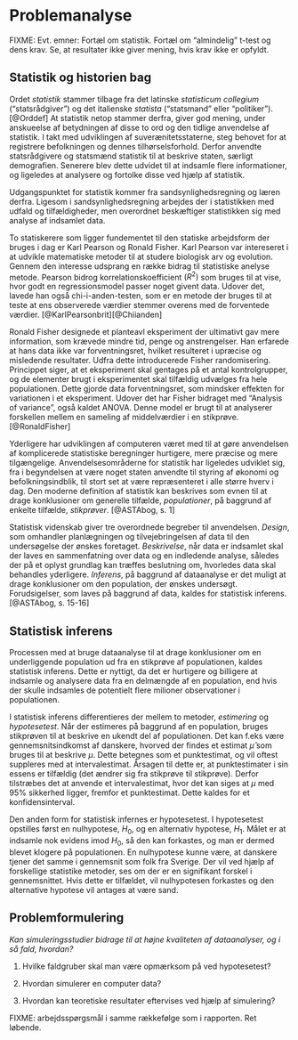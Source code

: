 # Problemanalyse

FIXME: Evt. emner: Fortæl om statistik. Fortæl om “almindelig” t-test og dens krav. Se, at resultater ikke giver mening, hvis krav ikke er opfyldt. 



## Statistik og historien bag

Ordet _statistik_ stammer tilbage fra det latinske _statisticum collegium_ ("statsrådgiver") og det italienske _statista_ ("statsmand" eller "politiker"). [@Orddef] At statistik netop stammer derfra, giver god mening, under anskueelse af betydningen af disse to ord og den tidlige anvendelse af statistik. I takt med udviklingen af suverænitetsstaterne, steg behovet for at registrere befolkningen og dennes tilhørselsforhold. Derfor anvendte statsrådgivere og statsmænd statistik til at beskrive staten, særligt demografien. Senerere blev dette udvidet til at indsamle flere informationer, og ligeledes at analysere og fortolke disse ved hjælp af statistik.

<!-- Selve ordet statistik fandt sin vej til Danmark i 1749, via den tyske statistiker Gottfried Achenwall, som var den første, der anvendte ordet _statistik_ til at beskrive sine studier indenfor netop dette emne. [@Orddef] -->

Udgangspunktet for statistik kommer fra sandsynlighedsregning og læren derfra. Ligesom i sandsynlighedsregning arbejdes der i statistikken med udfald og tilfældigheder, men overordnet beskæftiger statistikken sig med analyse af indsamlet data.

<!-- Statistik blev i begyndelsen anvendt som en videnskablig metode til behandling af numerisk data. Særligt blev det anvendt som en metode til grafisk fremstilling af data, men med tiden udvikledes anvendelsesmulighederne sig, og således blev det muligt at beregne statistiske mål, eksempelvis middelværdi. Udviklingen og anvendelsen af statistik er op gennem årene blevet bredere og benyttes i langt højere grad. -->

To statiskerere som ligger fundementet til den statiske arbejdsform der bruges i dag er Karl Pearson og Ronald Fisher. 
Karl Pearson var intereseret i at udvikle matematiske metoder til at studere biologisk arv og evolution. Gennem den interesse udsprang en række bidrag til statistiske anelyse metode. Pearson bidrog korrelationskoefficient $(R^2)$ som bruges til at vise, hvor godt en regressionsmodel passer noget givent data. Udover det, lavede han også chi-i-anden-testen, som er en metode der bruges til at teste at ens observerede værdier stemmer overens med de forventede værdier. 
[@KarlPearsonbrit][@Chiianden]

Ronald Fisher designede et planteavl eksperiment der ultimativt gav mere information, som krævede mindre tid, penge og anstrengelser. Han erfarede at hans data ikke var forventningsret, hvilket resulteret i upræcise og misledende resultater. Udfra dette introducerede Fisher randomisering. Princippet siger, at et eksperiment skal gentages på et antal kontrolgrupper, og de elementer brugt i eksperimentet skal tilfældig udvælges fra hele populationen. Dette gjorde data forventningsret, som mindsker effekten for variationen i et eksperiment. Udover det har Fisher bidraget med "Analysis of variance", også kaldet ANOVA. Denne model er brugt til at analyserer forskellen mellem en sameling af middelværdier i en stikprøve.
[@RonaldFisher]

Yderligere har udviklingen af computeren været med til at gøre anvendelsen af komplicerede statistiske beregninger hurtigere, mere præcise og mere tilgængelige. Anvendelsesområderne for statistik har ligeledes udviklet sig, fra i begyndelsen at være noget staten anvendte til styring af økonomi og befolkningsindblik, til stort set at være repræsenteret i alle større hverv i dag. Den moderne definition af statistik kan beskrives som evnen til at drage konklusioner om generelle tilfælde, _populationer_, på baggrund af enkelte tilfælde, _stikprøver_. [@ASTAbog, s. 1]

Statistisk videnskab giver tre overordnede begreber til anvendelsen. _Design_, som omhandler planlægningen og tilvejebringelsen af data til den undersøgelse der ønskes foretaget. _Beskrivelse_, når data er indsamlet skal der laves en sammenfatning over data og en indledende analyse, således der på et oplyst grundlag kan træffes beslutning om, hvorledes data skal behandles yderligere. _Inferens_, på baggrund af dataanalyse er det muligt at drage konklusioner om den population, der ønskes undersøgt. Forudsigelser, som laves på baggrund af data, kaldes for statistisk inferens. [@ASTAbog, s. 15-16]

## Statistisk inferens

Processen med at bruge dataanalyse til at drage konklusioner om en underliggende population ud fra en stikprøve af populationen, kaldes statistisk inferens. Dette er nyttigt, da det er hurtigere og billigere at indsamle og analysere data fra en delmængde af en population, end hvis der skulle indsamles de potentielt flere milioner observationer i populationen. 

I statistisk inferens differentieres der mellem to metoder, _estimering_ og _hypotesetest_. Når der estimeres på baggrund af en population, bruges stikprøven til at beskrive en ukendt del af populationen. Det kan f.eks være gennemsnitsindkomst af danskere, hvorved der findes et estimat $\hat{\mu}$ som bruges til at beskrive $\mu$. Dette betegnes som et punktestimat, og vil oftest suppleres med at intervalestimat. Årsagen til dette er, at punktestimater i sin essens er tilfældig (det ændrer sig fra stikprøve til stikprøve). Derfor tilstræbes det at anvende et intervalestimat, hvor det kan siges at $\mu$ med $95\%$ sikkerhed ligger, fremfor et punktestimat. Dette kaldes for et konfidensinterval.  

Den anden form for statistisk infernes er hypotesetest. I hypotesetest opstilles først en nulhypotese, $H_0$, og en alternativ hypotese, $H_1$. Målet er at indsamle nok evidens imod $H_0$, så den kan forkastes, og man er dermed blevet klogere på populationen. 
En nulhypotese kunne være, at danskere tjener det samme i gennemsnit som folk fra Sverige. Der vil ved hjælp af forskellige statistike metoder, ses om der er en signifikant forskel i gennemsnittet.
Hvis dette er tilfældet, vil nulhypotesen forkastes og den alternative hypotese vil antages at være sand.

## Problemformulering

_Kan simuleringsstudier bidrage til at højne kvaliteten af dataanalyser, og i så fald, hvordan?_

1. Hvilke faldgruber skal man være opmærksom på ved hypotesetest?

2. Hvordan simulerer en computer data?

3. Hvordan kan teoretiske resultater eftervises ved hjælp af simulering?

FIXME: arbejdsspørgsmål i samme rækkefølge som i rapporten. Ret løbende.








